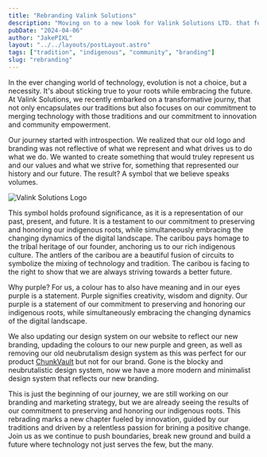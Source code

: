 ```yaml
---
title: "Rebranding Valink Solutions"
description: "Moving on to a new look for Valink Solutions LTD. that focuses on the intersection of technology and indigenous communities."
pubDate: "2024-04-06"
author: "JakePIXL"
layout: "../../layouts/postLayout.astro"
tags: ["tradition", "indigenous", "community", "branding"]
slug: "rebranding"
---
```



In the ever changing world of technology, evolution is not a choice, but a necessity. It's about sticking true to your roots while embracing the future. At Valink Solutions, we recently embarked on a transformative journy, that not only encapsulates our traditions but also focuses on our commitment to merging technology with those traditions and our commitment to innovation and community empowerment.

Our journey started with introspection. We realized that our old logo and branding was not reflective of what we represent and what drives us to do what we do. We wanted to create something that would truley represent us and our values and what we strive for, something that represented our history and our future. The result? A symbol that we believe speaks volumes.

<Image src={ValinkBanner} alt="Valink Solutions Logo" loading="eager" />

This symbol holds profound significance, as it is a representation of our past, present, and future. It is a testament to our commitment to preserving and honoring our indigenous roots, while simultaneously embracing the changing dynamics of the digital landscape. The caribou pays homage to the tribal heritage of our founder, anchoring us to our rich indigenous culture. The antlers of the caribou are a beautiful fusion of circuits to symbolize the mixing of technology and tradition. The caribou is facing to the right to show that we are always striving towards a better future.

Why purple? For us, a colour has to also have meaning and in our eyes purple is a statement. Purple signifies creativity, wisdom and dignity. Our purple is a statement of our commitment to preserving and honoring our indigenous roots, while simultaneously embracing the changing dynamics of the digital landscape.

We also updating our design system on our website to reflect our new branding, updading the colours to our new purple and green, as well as removing our old neubrutalism design system as this was perfect for our product [ChunkVault](https://chunkvault.com) but not for our brand. Gone is the blocky and neubrutalistic design system, now we have a more modern and minimalist design system that reflects our new branding.

This is just the beginning of our journey, we are still working on our branding and marketing strategy, but we are already seeing the results of our commitment to preserving and honoring our indigenous roots. This rebrading marks a new chapter fueled by innovation, guided by our traditions and driven by a relentless passion for brining a positive change. Join us as we continue to push boundaries, break new ground and build a future where technology not just serves the few, but the many.
